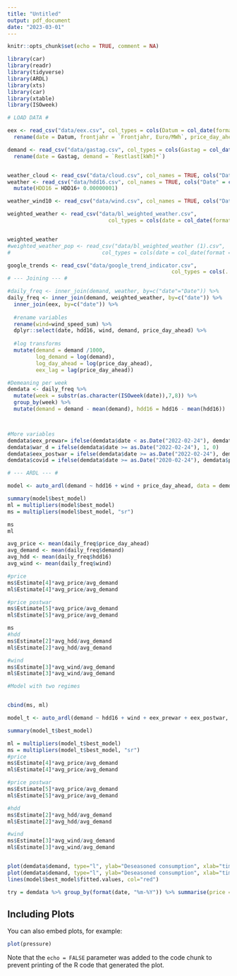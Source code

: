 ```yaml
---
title: "Untitled"
output: pdf_document
date: "2023-03-01"
---
```


```r
knitr::opts_chunk$set(echo = TRUE, comment = NA)
```

```r
library(car)
library(readr)
library(tidyverse)
library(ARDL)
library(xts)
library(car)
library(xtable)
library(ISOweek)

# LOAD DATA #

eex <- read_csv("data/eex.csv", col_types = cols(Datum = col_date(format = "%d.%m.%Y"))) %>%
  rename(date = Datum, frontjahr = `Frontjahr, Euro/MWh`, price_day_ahead = `Day-Ahead (1 MW), Euro/MWh`) 

demand <- read_csv("data/gastag.csv", col_types = cols(Gastag = col_date(format = "%d.%m.%Y")))%>% 
  rename(date = Gastag, demand = `Restlast[kWh]*`)


weather_cloud <- read_csv("data/cloud.csv", col_names = TRUE, cols("Date" = col_date(format = "%Y-%m-%d")))
weather <- read_csv("data/hdd16.csv", col_names = TRUE, cols("Date" = col_date(format = "%Y-%m-%d"))) %>% 
  mutate(HDD16 = HDD16+ 0.00000001)

weather_wind10 <- read_csv("data/wind.csv", col_names = TRUE, cols("Date" = col_date(format = "%Y-%m-%d")))

weighted_weather <- read_csv("data/bl_weighted_weather.csv", 
                                col_types = cols(date = col_date(format = "%Y-%m-%d")))


weighted_weather
#weighted_weather_pop <- read_csv("data/bl_weighted_weather (1).csv", 
#                             col_types = cols(date = col_date(format = "%Y-%m-%d")))

google_trends <- read_csv("data/google_trend_indicator.csv", 
                                                    col_types = cols(...1 = col_skip(), date = col_date(format = "%Y-%m-%d")))
# --- Joining --- #

#daily_freq <- inner_join(demand, weather, by=c("date"="Date")) %>% 
daily_freq <- inner_join(demand, weighted_weather, by=c("date")) %>% 
  inner_join(eex, by=c("date")) %>% 
  
  #rename variables 
  rename(wind=wind_speed_sum) %>% 
  dplyr::select(date, hdd16, wind, demand, price_day_ahead) %>% 
  
  #log transforms
  mutate(demand = demand /1000,
         log_demand = log(demand),
         log_day_ahead = log(price_day_ahead),
         eex_lag = lag(price_day_ahead))

#Demeaning per week
demdata <- daily_freq %>% 
  mutate(week = substr(as.character(ISOweek(date)),7,8)) %>% 
  group_by(week) %>% 
  mutate(demand = demand - mean(demand), hdd16 = hdd16 - mean(hdd16)) 



#More variables
demdata$eex_prewar= ifelse(demdata$date < as.Date("2022-02-24"), demdata$price_day_ahead, 0)
demdata$war_d = ifelse(demdata$date >= as.Date("2022-02-24"), 1, 0)
demdata$eex_postwar = ifelse(demdata$date >= as.Date("2022-02-24"), demdata$price_day_ahead, 0)
demdata$covid = ifelse(demdata$date >= as.Date("2020-02-24"), demdata$price_day_ahead, 0)

# --- ARDL --- #

model <- auto_ardl(demand ~ hdd16 + wind + price_day_ahead, data = demdata, max_order = 5, selection = "BIC")

summary(model$best_model)
ml = multipliers(model$best_model)
ms = multipliers(model$best_model, "sr")

ms
ml

avg_price <- mean(daily_freq$price_day_ahead)
avg_demand <- mean(daily_freq$demand)
avg_hdd <- mean(daily_freq$hdd16)
avg_wind <- mean(daily_freq$wind)

#price
ms$Estimate[4]*avg_price/avg_demand
ml$Estimate[4]*avg_price/avg_demand

#price postwar
ms$Estimate[5]*avg_price/avg_demand
ml$Estimate[5]*avg_price/avg_demand

ms
#hdd
ms$Estimate[2]*avg_hdd/avg_demand
ml$Estimate[2]*avg_hdd/avg_demand

#wind  
ms$Estimate[3]*avg_wind/avg_demand
ml$Estimate[3]*avg_wind/avg_demand

#Model with two regimes


cbind(ms, ml)

```

```r

model_t <- auto_ardl(demand ~ hdd16 + wind + eex_prewar + eex_postwar, data = demdata, max_order = 5, selection = "BIC")

summary(model_t$best_model)

ml = multipliers(model_t$best_model)
ms = multipliers(model_t$best_model, "sr") 
#price
ms$Estimate[4]*avg_price/avg_demand
ml$Estimate[4]*avg_price/avg_demand

#price postwar
ms$Estimate[5]*avg_price/avg_demand
ml$Estimate[5]*avg_price/avg_demand

#hdd
ms$Estimate[2]*avg_hdd/avg_demand
ml$Estimate[2]*avg_hdd/avg_demand

#wind  
ms$Estimate[3]*avg_wind/avg_demand
ml$Estimate[3]*avg_wind/avg_demand


plot(demdata$demand, type="l", ylab="Deseasoned consumption", xlab="time")  
plot(demdata$demand, type="l", ylab="Deseasoned consumption", xlab="time")
lines(model$best_model$fitted.values, col="red")

try = demdata %>% group_by(format(date, "%m-%Y")) %>% summarise(price = mean(price_day_ahead))

```

## Including Plots

You can also embed plots, for example:

```r
plot(pressure)
```

Note that the `echo = FALSE` parameter was added to the code chunk to prevent printing of the R code that generated the plot.
